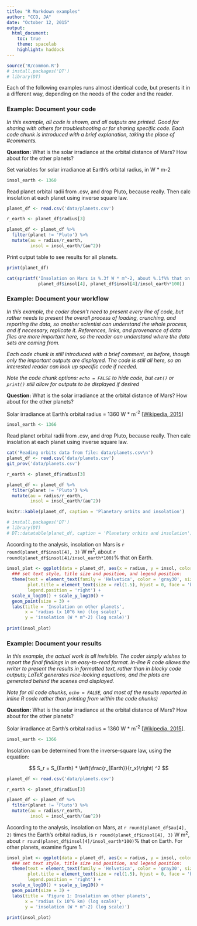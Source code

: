 ```yaml
---
title: "R Markdown examples"
author: "CCO, JA"
date: "October 12, 2015"
output: 
  html_document:
    toc: true
    theme: spacelab
    highlight: haddock
---
```


``` r
source('R/common.R')
# install.packages('DT')
# library(DT)
```

Each of the following examples runs almost identical code, but presents it in a different way, depending on the needs of the coder and the reader.

### Example: Document your code

*In this example, all code is shown, and all outputs are printed.  Good for sharing with others for troubleshooting or for sharing specific code.  Each code chunk is introduced with a brief explanation, taking the place of #comments.*

**Question:** What is the solar irradiance at the orbital distance of Mars? How about for the other planets?

Set variables for solar irradiance at Earth's orbital radius, in W * m-2

```r
insol_earth <- 1360 
```

Read planet orbital radii from .csv, and drop Pluto, because really.  Then calc insolation at each planet using inverse square law.

```r
planet_df <- read.csv('data/planets.csv')

r_earth <- planet_df$radius[3]

planet_df <- planet_df %>%
  filter(planet != 'Pluto') %>%
  mutate(au = radius/r_earth,
         insol = insol_earth/(au^2))
```

Print output table to see results for all planets.

```r
print(planet_df)

cat(sprintf('Insolation on Mars is %.3f W * m^-2, about %.1f%% that on Earth.\n',
            planet_df$insol[4], planet_df$insol[4]/insol_earth*100))
```

### Example: Document your workflow

*In this example, the coder doesn't need to present every line of code, but rather needs to present the overall process of loading, crunching, and reporting the data, so another scientist can understand the whole process, and if necessary, replicate it.  References, links, and provenance of data files are more important here, so the reader can understand where the data sets are coming from.*

*Each code chunk is still introduced with a brief comment, as before, though only the important outputs are displayed.  The code is still all here, so an interested reader can look up specific code if needed.*

*Note the code chunk options: `echo = FALSE` to hide code, but `cat()` or `print()` still allow for outputs to be displayed if desired*

**Question:** What is the solar irradiance at the orbital distance of Mars? How about for the other planets?

Solar irradiance at Earth's orbital radius = 1360 W * m^-2^ [[Wikipedia, 2015](https://en.wikipedia.org/wiki/Solar_irradiance#Earth)]

```r
insol_earth <- 1366 
```

Read planet orbital radii from .csv, and drop Pluto, because really.  Then calc insolation at each planet using inverse square law.

```r
cat('Reading orbits data from file: data/planets.csv\n')
planet_df <- read.csv('data/planets.csv')
git_prov('data/planets.csv')

r_earth <- planet_df$radius[3]

planet_df <- planet_df %>%
  filter(planet != 'Pluto') %>%
  mutate(au = radius/r_earth,
         insol = insol_earth/(au^2))

knitr::kable(planet_df, caption = 'Planetary orbits and insolation')

# install.packages('DT')
# library(DT)
# DT::datatable(planet_df, caption = 'Planetary orbits and insolation')
```

According to the analysis, insolation on Mars is `r round(planet_df$insol[4], 3)` W m^2^, about `r round(planet_df$insol[4]/insol_earth*100)`% that on Earth.

```r
insol_plot <- ggplot(data = planet_df, aes(x = radius, y = insol, color = planet)) +
  ### set text style, title size and position, and legend position:
  theme(text = element_text(family = 'Helvetica', color = 'gray30', size = 12),
        plot.title = element_text(size = rel(1.5), hjust = 0, face = 'bold'),
        legend.position = 'right') +
  scale_x_log10() + scale_y_log10() + 
  geom_point(size = 3) + 
  labs(title = 'Insolation on other planets',
       x = 'radius (x 10^6 km) (log scale)',
       y = 'insolation (W * m^-2) (log scale)')
  
print(insol_plot)
```


### Example: Document your results

*In this example, the actual work is all invisible.  The coder simply wishes to report the final findings in an easy-to-read format.  In-line R code allows the writer to present the results in formatted text, rather than in blocky code outputs; LaTeX generates nice-looking equations, and the plots are generated behind the scenes and displayed.*

*Note for all code chunks, `echo = FALSE`, and most of the results reported in inline R code rather than printing from within the code chunks)*

**Question:** What is the solar irradiance at the orbital distance of Mars? How about for the other planets?

Solar irradiance at Earth's orbital radius = 1360 W * m^-2^ [[Wikipedia, 2015](https://en.wikipedia.org/wiki/Solar_irradiance#Earth)].

```r
insol_earth <- 1366 
```

Insolation can be determined from the inverse-square law, using the equation:

$$ S_r = S_{Earth} * \left(\frac{r_{Earth}}{r_x}\right) ^2 $$

```r
planet_df <- read.csv('data/planets.csv')

r_earth <- planet_df$radius[3]

planet_df <- planet_df %>%
  filter(planet != 'Pluto') %>%
  mutate(au = radius/r_earth,
         insol = insol_earth/(au^2))
```

According to the analysis, insolation on Mars, at `r round(planet_df$au[4], 2)` times the Earth's orbital radius, is `r round(planet_df$insol[4], 3)` W m^2^, about `r round(planet_df$insol[4]/insol_earth*100)`% that on Earth.  For other planets, examine figure 1.

```r
insol_plot <- ggplot(data = planet_df, aes(x = radius, y = insol, color = planet)) +
  ### set text style, title size and position, and legend position:
  theme(text = element_text(family = 'Helvetica', color = 'gray30', size = 10),
        plot.title = element_text(size = rel(1.5), hjust = 0, face = 'bold'),
        legend.position = 'right') +
  scale_x_log10() + scale_y_log10() + 
  geom_point(size = 3) + 
  labs(title = 'Figure 1: Insolation on other planets',
       x = 'radius (x 10^6 km) (log scale)',
       y = 'insolation (W * m^-2) (log scale)')
  
print(insol_plot)
```
